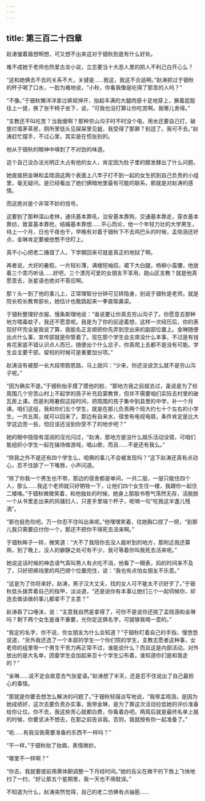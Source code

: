 ```yaml
---
---
---
```

title: 第三百二十四章
---




赵涛皱着眉想啊想，可又想不出来这对于钿秋到底有什么好处。

难不成她于老师也热爱古龙小说，立志要当十大恶人里的损人不利己白开心么？

“这和她俩去不去的关系不大，关键是……我这，我这不合适啊。”赵涛抓过于钿秋的杯子喝了口水，一脸为难地说，“小秋，你看我像是吃得了那苦的人吗？”

“不像。”于钿秋懒洋洋拿过裤衩抻开，抬起丰满的大腿肉感十足地穿上，撅着屁股往上一提，换了张干椅子坐下，说，“可我也没打算让你吃苦啊。我哪儿舍得。”

“支教还不叫吃苦？当我傻啊？那种穷山沟子时不时没个电，用水还要自己打，破屋烂墙茅草房，厕所里低头见屎屎里见蛆，我受得了那罪？别逗了。我可不去。”赵涛赶忙摆手，不过心里，其实是在慌张别的。

他从于钿秋的眼神中嗅到了不对劲的味道。

这个自己没办法光明正大占有他的女人，肯定因为肚子里的醋发酵出了什么问题。

她直接把金琳和孟晓涵这两个表面上八竿子打不到一起的女生抓到自己负责的小组里，毫无疑问，是已经看出了她们俩暗地里最有可能的联系，那就是对赵涛的感情。

而这绝对是个非常不妙的信号。

这要到了那种深山老林，通讯基本靠吼，治安基本靠狗，交通基本靠走，穿衣基本靠纺，致富基本靠抢，结婚基本靠想……平心而论，他一个年轻力壮的大学男生，待上一个月，日也干夜也干，早晚有对着于钿秋下不去鸡巴头的时候，孟晓涵还好点，金琳肯定要被他憋不住盯上。

真不小心把老二捅错了人，下学期回来可就是真正的地狱了啊。

再者说，大好的暑假，一片轻衫薄，满楼短袖招，裙下大白腿，杨柳小蛮腰，他放着三个乖巧听话……好吧，三个漂亮可爱的女朋友不享用，跑山区支教？就是他真愿意去，张星语也绝对不答应啊。

那丫头一到了他的事儿上，正常理智分分钟可见转隐身，别说于钿秋是老师，就是院长校长教育部长，她估计也敢跳起来一拳直取鼻梁。

于钿秋整理好衣服，慢条斯理地说：“谁说要让你真去穷山沟子了。你愿意去那种地方喂毒蚊子，我还不愿意呢。我是为了你的前途着想，这样一次经历后，你的表现好坏完全是我说了算，我能名正言顺把你先弄到空出来的副部位置上。金琳随便出点什么事，宣传部就是你管着了。现在那个学生会主席没什么本事，不过是有钱肯花家底不错认识点人而已，随便出个什么岔子，你真爬上去都不是没有可能。学生会主要干部，留校的时候可是重要加分项。”

赵涛没有被那一长大段带跑思路，马上就问：“少来，你还没说怎么就不是穷山沟子呢。”

“因为确实不是。”于钿秋抬手摸了摸他的脸，“那地方我之前就去过，虽说是为了给周围几个穷苦山村上不起学的孩子补充启蒙教育，但并不需要咱们实际去村里的破瓦房上课。而是利用暑假这段时间，把周围的孩子集中到县里的中学，补一个月课。咱们这组，我和你们五个学生，就是在那儿负责两个班大约七十个左右的小学生。一共五周，就可以回来了。那边有自来水，宿舍有电视电扇，条件肯定是比大学这边苦一些，但应该还没到你受不了的地步吧？”

她的眼中隐隐有湿润的淫光闪过，“赵涛，那地方是没什么娱乐活动没错，可咱们能组织小学生一起在操场做游戏，唱山歌，而且……不是还有我么。”

“除我之外不是还有四个学生么，咱俩的事儿不会被发现吗？”这下赵涛还真有点动心，忍不住舔了一下嘴唇，小声问道。

“除了你我一个男生也不带，那边的宿舍都是单间，一共二层，一层只能住四个人，那么……我这个老师就只好牺牲一下，让他们四个女生住一楼，我跟你一起住二楼咯。”于钿秋微微笑着，和他独处的时候，她身上那股书卷气荡然无存，活脱脱一个从书里走出来的风骚妇人，只差手里端个杯子，呢喃一句“吃我这半盏儿残酒”。

“那也挺危险吧。万一你忍不住叫出来呢。”他嘿嘿笑着，往她胸口捏了一把，“到那儿我只需要应付你一个，那还不把你干得死去活来啊。”

于钿秋眸子一转，微笑道：“大不了我陪你去没人能听到的地方，那附近我还算熟，到了晚上，没人的僻静之处可有不少，我可等着你叫我死去活来呢。”

她说这话时候的神态语气真叫男人有点吃不消，他看了一眼表，妈的时间来不及了，只好把裤裆里的鸡巴顺个位置兜住，说：“我也有点怕女朋友不乐意。”

“这是为了你将来好，赵涛，男子汉大丈夫，找的女人可不能太不识好歹了。”于钿秋低头拨弄着自己的指甲，淡淡道，“还是说你有本事让她们三个一起伺候你，却连去做该做的事儿都拿不了主意？”

赵涛吞了口唾沫，说：“主意我自然是拿得了，可你不是说你还挑了孟晓涵和金琳吗？剩下两个女生是谁不重要，光你定这俩名字，可就够我喝一壶的。”

“我定的名字，你不说，你女朋友为什么会知道？”于钿秋盯着自己的手指，慢悠悠说道，“另外我还选了一个本部的学生一个你们院的学生，支教志愿者这种事，女老师的组里带一个男生干苦力再正常不过，谁能说什么？而且这是内部活动，对外放出的是大名单，团委学生会加起来百十个学生公布着，谁知道你们是和我走的？”

“金琳……说不定会故意去气张星语。”赵涛想了半天，还是忍不住说出了自己最担心的事情。

“那就是你要去想怎么解决的问题了。”于钿秋轻描淡写地说，“我带孟晓涵，是因为她成绩好，这次去要负责办实事，我带金琳，是为了靠这次活动拉低她的评价准备给你让位。你不去，我这些苦心就都白费，你看着办吧。两周后就是最终名单上报的时候，你要坚决不想去，在那之前告诉我。否则，我就按有你一起准备了。”

“呃……有我没我需要准备的东西不一样吗？”

“不一样。”于钿秋抬了抬眉，表情微妙。

“哪里不一样啊？”

“你去，我就要提前用黄体酮调整一下月经时间。”她的舌尖在微干的下唇上飞快地扫了一扫，“好让那五个星期里，我一天也不用耽误。”

不知道为什么，赵涛突然觉得，自己的老二仿佛有点抽筋……